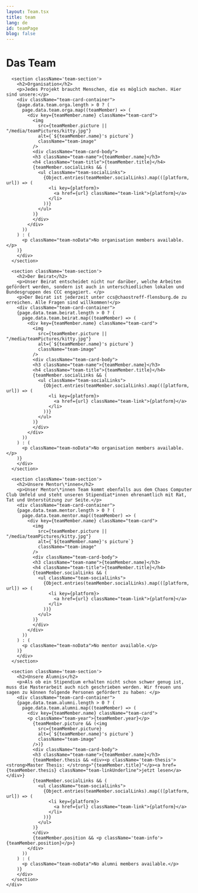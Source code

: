 ```yaml
---
layout: Team.tsx
title: team
lang: de
id: teamPage
blog: false
---
```


 <div className="team-container">
      <h1>Das Team</h1>

      <section className='team-section'>
        <h2>Organisation</h2>
        <p>Jedes Projekt braucht Menschen, die es möglich machen. Hier sind unsere:</p>
        <div className="team-card-container">
        {page.data.team.orga.length > 0 ? (
          page.data.team.orga.map((teamMember) => (
            <div key={teamMember.name} className="team-card">
              <img
                src={teamMember.picture || "/media/teamPictures/kitty.jpg"}
                alt={`${teamMember.name}'s picture`}
                className="team-image"
              />
              <div className="team-card-body">
              <h3 className="team-name">{teamMember.name}</h3>
              <h4 className="team-title">{teamMember.title}</h4>
              {teamMember.socialLinks && (
                <ul className="team-socialLinks">
                  {Object.entries(teamMember.socialLinks).map(([platform, url]) => (
                    <li key={platform}>
                      <a href={url} className="team-link">{platform}</a>
                    </li>
                  ))}
                </ul>
              )}
              </div>
            </div>
          ))
        ) : (
          <p className="team-noData">No organisation members available.</p>
        )}
        </div>
      </section>

      <section className='team-section'>
        <h2>Der Beirat</h2>
        <p>Unser Beirat entscheidet nicht nur darüber, welche Arbeiten gefördert werden, sondern ist auch in unterschiedlichen lokalen und Bundesgruppen des CCC engagiert. </p>
        <p>Der Beirat ist jederzeit unter ccs@chaostreff-flensburg.de zu erreichen. Alle Fragen sind willkommen!</p>
        <div className="team-card-container">
        {page.data.team.beirat.length > 0 ? (
          page.data.team.beirat.map((teamMember) => (
            <div key={teamMember.name} className="team-card">
              <img
                src={teamMember.picture || "/media/teamPictures/kitty.jpg"}
                alt={`${teamMember.name}'s picture`}
                className="team-image"
              />
              <div className="team-card-body">
              <h3 className="team-name">{teamMember.name}</h3>
              <h4 className="team-title">{teamMember.title}</h4>
              {teamMember.socialLinks && (
                <ul className="team-socialLinks">
                  {Object.entries(teamMember.socialLinks).map(([platform, url]) => (
                    <li key={platform}>
                      <a href={url} className="team-link">{platform}</a>
                    </li>
                  ))}
                </ul>
              )}
              </div>
            </div>
          ))
        ) : (
          <p className="team-noData">No organisation members available.</p>
        )}
        </div>
      </section>

      <section className='team-section'>
        <h2>Unsere Mentor\*innen</h2>
        <p>Unser Mentor\*innen Team kommt ebenfalls aus dem Chaos Computer Club Umfeld und steht unseren Stipendiat*innen ehrenamtlich mit Rat, Tat und Unterstützung zur Seite.</p>
        <div className="team-card-container">
        {page.data.team.mentor.length > 0 ? (
          page.data.team.mentor.map((teamMember) => (
            <div key={teamMember.name} className="team-card">
              <img
                src={teamMember.picture || "/media/teamPictures/kitty.jpg"}
                alt={`${teamMember.name}'s picture`}
                className="team-image"
              />
              <div className="team-card-body">
              <h3 className="team-name">{teamMember.name}</h3>
              <h4 className="team-title">{teamMember.title}</h4>
              {teamMember.socialLinks && (
                <ul className="team-socialLinks">
                  {Object.entries(teamMember.socialLinks).map(([platform, url]) => (
                    <li key={platform}>
                      <a href={url} className="team-link">{platform}</a>
                    </li>
                  ))}
                </ul>
              )}
              </div>
            </div>
          ))
        ) : (
          <p className="team-noData">No mentor available.</p>
        )}
        </div>
      </section>

      <section className='team-section'>
        <h2>Unsere Alumnis</h2>
        <p>Als ob ein Stipendium erhalten nicht schon schwer genug ist, muss die Masterarbeit auch nich geschrieben werden. Wir freuen uns sagen zu können folgende Personen gefördert zu haben: </p>
        <div className="team-card-container">
        {page.data.team.alumni.length > 0 ? (
          page.data.team.alumni.map((teamMember) => (
            <div key={teamMember.name} className="team-card">
            <p className="team-year">{teamMember.year}</p>
              {teamMember.picture && (<img
                src={teamMember.picture}
                alt={`${teamMember.name}'s picture`}
                className="team-image"
              />)}
              <div className="team-card-body">
              <h3 className="team-name">{teamMember.name}</h3>
              {teamMember.thesis && <div><p className='team-thesis'><strong>Master Thesis: </strong>"{teamMember.title}"</p><a href={teamMember.thesis} className="team-linkUnderline">jetzt lesen</a></div>}
              {teamMember.socialLinks && (
                <ul className="team-socialLinks">
                  {Object.entries(teamMember.socialLinks).map(([platform, url]) => (
                    <li key={platform}>
                      <a href={url} className="team-link">{platform}</a>
                    </li>
                  ))}
                </ul>
              )}
              </div>
              {teamMember.position && <p className='team-info'>{teamMember.position}</p>}
            </div>
          ))
        ) : (
          <p className="team-noData">No alumni members available.</p>
        )}
        </div>
      </section>
    </div>
